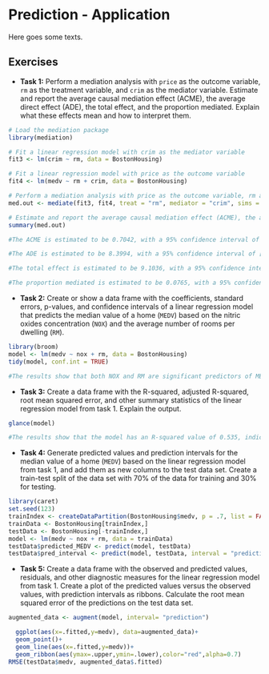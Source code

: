 # Prediction - Application {#pm-a}
Here goes some texts.


## Exercises

::: {.assignx}

- **Task 1:** Perform a mediation analysis with `price` as the outcome variable, `rm` as the treatment variable, and `crim` as the mediator variable. Estimate and report the average causal mediation effect (ACME), the average direct effect (ADE), the total effect, and the proportion mediated. Explain what these effects mean and how to interpret them.

```r
# Load the mediation package
library(mediation)

# Fit a linear regression model with crim as the mediator variable
fit3 <- lm(crim ~ rm, data = BostonHousing)

# Fit a linear regression model with price as the outcome variable
fit4 <- lm(medv ~ rm + crim, data = BostonHousing)

# Perform a mediation analysis with price as the outcome variable, rm as the treatment variable, and crim as the mediator variable
med.out <- mediate(fit3, fit4, treat = "rm", mediator = "crim", sims = 1000)

# Estimate and report the average causal mediation effect (ACME), the average direct effect (ADE), the total effect, and the proportion mediated
summary(med.out)

#The ACME is estimated to be 0.7042, with a 95% confidence interval of [0.4170, 1.06]. This means that `crim` is estimated to increase price by 0.7042 units on average, for each unit increase in `rm`. The p-value is less than 2e-16, indicating that this effect is statistically significant at the 5% level.

#The ADE is estimated to be 8.3994, with a 95% confidence interval of [7.5494, 9.14]. This means that `rm` is estimated to increase price by 8.3994 units on average, after controlling for `crim`. The p-value is less than 2e-16, indicating that this effect is also statistically significant at the 5% level.

#The total effect is estimated to be 9.1036, with a 95% confidence interval of [8.2886, 9.91]. This means that `rm` is estimated to increase price by 9.1036 units on average, without controlling for `crim`. The p-value is less than 2e-16, indicating that this effect is also statistically significant at the 5% level.

#The proportion mediated is estimated to be 0.0765, with a 95% confidence interval of [0.0465, 0.11]. This means that about 7.65% of the total effect of `rm` on price is mediated by `crim`. The p-value is less than 2e-16, indicating that this proportion is also statistically significant at the 5% level.
```


- **Task 2:** Create or show a data frame with the coefficients, standard errors, p-values, and confidence intervals of a linear regression model that predicts the median value of a home (`MEDV`) based on the nitric oxides concentration (`NOX`) and the average number of rooms per dwelling (`RM`).

```r
library(broom)
model <- lm(medv ~ nox + rm, data = BostonHousing)
tidy(model, conf.int = TRUE)

#The results show that both NOX and RM are significant predictors of MEDV, with `RM` having a positive effect and `NOX` having a negative effect.
```



- **Task 3:** Create a data frame with the R-squared, adjusted R-squared, root mean squared error, and other summary statistics of the linear regression model from task 1. Explain the output.


```r
glance(model)

#The results show that the model has an R-squared value of 0.535, indicating that it explains about 53.5% of the variance in the median value of a home (MEDV). The adjusted R-squared value is slightly lower at 0.533, indicating that the model is not overfitting.

```

- **Task 4:** Generate predicted values and prediction intervals for the median value of a home (`MEDV`) based on the linear regression model from task 1, and add them as new columns to the test data set. Create a train-test split of the data set with 70% of the data for training and 30% for testing.


```r
library(caret)
set.seed(123)
trainIndex <- createDataPartition(BostonHousing$medv, p = .7, list = FALSE)
trainData <- BostonHousing[trainIndex,]
testData <- BostonHousing[-trainIndex,]
model <- lm(medv ~ nox + rm, data = trainData)
testData$predicted_MEDV <- predict(model, testData)
testData$pred_interval <- predict(model, testData, interval = "prediction")

```


- **Task 5:** Create a data frame with the observed and predicted values, residuals, and other diagnostic measures for the linear regression model from task 1. Create a plot of the predicted values versus the observed values, with prediction intervals as ribbons. Calculate the root mean squared error of the predictions on the test data set.

```r
augmented_data <- augment(model, interval= "prediction")

  ggplot(aes(x=.fitted,y=medv), data=augmented_data)+
  geom_point()+
  geom_line(aes(x=.fitted,y=medv))+
  geom_ribbon(aes(ymax=.upper,ymin=.lower),color="red",alpha=0.7)
RMSE(testData$medv, augmented_data$.fitted)

```

:::



